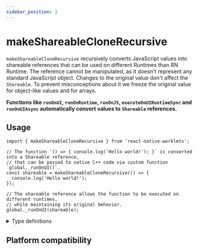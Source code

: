 ```yaml
---
sidebar_position: 2
---
```


# makeShareableCloneRecursive

`makeShareableCloneRecursive` recursively converts JavaScript values into shareable references that can be used on different Runtimes than RN Runtime.
The reference cannot be manipulated, as it doesn't represent any standard JavaScript object. Changes to the original value don't affect the `Shareable`. 
To prevent misconceptions about it we freeze the original value for object-like values and for arrays.

**Functions like `runOnUI`, `runOnRuntime`, `runOnJS`, `executeOnUIRuntimeSync` and `runOnUIAsync` automatically convert values to `Shareable` references.**

## Usage

```tsx
import { makeShareableCloneRecursive } from 'react-native-worklets';

// The function `() => { console.log('Hello world!'); }` is converted into a Shareable reference,
// that can be passed to native C++ code via custom function `global._runOnUI()`.
const shareable = makeShareableCloneRecursive(() => {
  console.log('Hello world!');
});

// The shareable reference allows the function to be executed on different runtimes,
// while maintaining its original behavior.
global._runOnUI(shareable);
```

<details>
<summary>Type definitions</summary>

```typescript
type ShareableRef<T = unknown> = {
  __hostObjectShareableJSRef: T;
};


function makeShareableCloneRecursive<T>(value: T): ShareableRef<T> {
  return value as ShareableRef<T>;
}
```

</details>

## Platform compatibility

<PlatformCompatibility android ios web />
